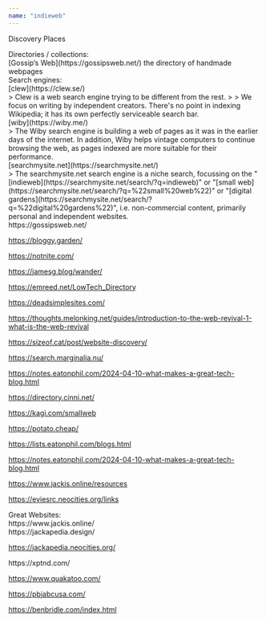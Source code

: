 ```yaml
---
name: "indieweb"
---
```


Discovery Places

<div class="ml-[2rem] mb-8">
Directories / collections:

<div class="ml-[2rem] mb-8">
[Gossip’s Web](https://gossipsweb.net/) the directory of handmade webpages

</div>
Search engines:

<div class="ml-[2rem] mb-8">
[clew](https://clew.se/)

<div class="ml-[2rem] mb-8">
> Clew is a web search engine trying to be different from the rest.
>
> We focus on writing by independent creators. There's no point in indexing Wikipedia; it has its own perfectly serviceable search bar.

</div>
[wiby](https://wiby.me/)

<div class="ml-[2rem] mb-8">
> The Wiby search engine is building a web of pages as it was in the earlier days of the internet. In addition, Wiby helps vintage computers to continue browsing the web, as pages indexed are more suitable for their performance.

</div>
[searchmysite.net](https://searchmysite.net/)

<div class="ml-[2rem] mb-8">
> The searchmysite.net search engine is a niche search, focussing on the "[indieweb](https://searchmysite.net/search/?q=indieweb)" or "[small web](https://searchmysite.net/search/?q=%22small%20web%22)" or "[digital gardens](https://searchmysite.net/search/?q=%22digital%20gardens%22)", i.e. non-commercial content, primarily personal and independent websites.

</div>
</div>
https://gossipsweb.net/

https://bloggy.garden/

https://notnite.com/

https://jamesg.blog/wander/

https://emreed.net/LowTech_Directory

https://deadsimplesites.com/

https://thoughts.melonking.net/guides/introduction-to-the-web-revival-1-what-is-the-web-revival

https://sizeof.cat/post/website-discovery/

https://search.marginalia.nu/

https://notes.eatonphil.com/2024-04-10-what-makes-a-great-tech-blog.html

https://directory.cinni.net/

https://kagi.com/smallweb

https://potato.cheap/

https://lists.eatonphil.com/blogs.html

https://notes.eatonphil.com/2024-04-10-what-makes-a-great-tech-blog.html

https://www.jackis.online/resources

https://eviesrc.neocities.org/links

</div>
Great Websites:

<div class="ml-[2rem] mb-8">
https://www.jackis.online/

<div class="ml-[2rem] mb-8">
https://jackapedia.design/

https://jackapedia.neocities.org/

</div>
https://xptnd.com/

https://www.quakatoo.com/

https://pbjabcusa.com/

https://benbridle.com/index.html

</div>
